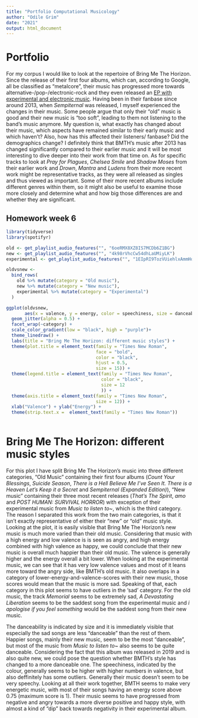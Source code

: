 ```yaml
---
title: "Portfolio Computational Musicology"
author: "Odile Grim"
date: "2021"
output: html_document
---
```


# Portfolio

For my corpus I would like to look at the repertoire of Bring Me The Horizon. Since the release of their first four albums, which can, according to Google, all be classified as "metalcore", their music has progressed more towards alternative-/pop-/electronic-rock and they even released an [EP with experimental and electronic music](https://open.spotify.com/album/6yC6aLzX5knhWpKDidwxft). Having been in their fanbase since around 2013, when *Sempiternal* was released, I myself experienced the changes in their music. Some people argue that only their "old" music is good and their new music is "too soft", leading to them not listening to the band's music anymore. My question is, what exactly has changed about their music, which aspects have remained similar to their early music and which haven't? Also, how has this affected their listeners/ fanbase? Did the demographics change? I definitely think that BMTH's music after 2013 has changed significantly compared to their earlier music and it will be most interesting to dive deeper into their work from that time on. As for specific tracks to look at *Pray for Plagues*, *Chelsea Smile* and *Shadow Moses* from their earlier work and *Drown*, *Mantra* and *Ludens* from their more recent work might be representative tracks, as they were all released as singles and thus viewed as important. Some of their more recent albums include different genres within them, so it might also be useful to examine those more closely and determine what and how big those differences are and whether they are significant.


## Homework week 6

```r
library(tidyverse)
library(spotifyr)

old <- get_playlist_audio_features("", "6oeRMX8XZ8IS7MCDb6Z1BG")
new <- get_playlist_audio_features("", "4k98rVhcCw54dhLaUMiyLK")
experimental <- get_playlist_audio_features("", "1EIpRI9TozVUiehlxAmmHq")

oldvsnew <-
  bind_rows(
    old %>% mutate(category = "Old music"),
    new %>% mutate(category = "New music"),
    experimental %>% mutate(category = "Experimental")
  )

ggplot(oldvsnew, 
       aes(x = valence, y = energy, color = speechiness, size = danceability)) +
  geom_jitter(alpha = 0.5) +
  facet_wrap(~category) +
  scale_color_gradient(low = "black", high = "purple")+
  theme_linedraw() +
  labs(title = "Bring Me The Horizon: different music styles") +
  theme(plot.title = element_text(family = "Times New Roman", 
                                  face = "bold", 
                                  color = "black",
                                  hjust = 0.5,
                                  size = 15)) +
  theme(legend.title = element_text(family = "Times New Roman",
                                    color = "black",
                                    size = 12
                                    )) +
  theme(axis.title = element_text(family = "Times New Roman",
                                  size = 12)) +
  xlab("Valence") + ylab("Energy") +
  theme(strip.text.x =  element_text(family = "Times New Roman"))
  
```

# Bring Me The Horizon: different music styles

For this plot I have split Bring Me The Horizon's music into three different categories, "Old Music" containing their first four albums (*Count Your Blessings*, *Suicide Season*, *There is a Hell Believe Me I've Seen It. There is a Heaven Let's Keep it a Secret* and *Sempiternal (Expanded Edition)*), "New music" containing their three most recent releases (*That's The Spirit*, *amo* and *POST HUMAN: SURVIVAL HORROR*) with exception of their experimental music from *Music to listen to~*, which is the third category. The reason I separated this work from the two main categories, is that it isn't exactly representative of either their "new" or "old" music style.
  Looking at the plot, it is easily visible that Bring Me The Horizon's new music is much more varied than their old music. Considering that music with a high energy and low valence is is seen as angry, and high energy combined with high valence as happy, we could conclude that their new music is overall much happier than their old music. The valence is generally higher and the energy overall a bit lower. When looking at the experimental music, we can see that it has very low valence values and most of it leans more toward the angry side, like BMTH's old music. It also overlaps in a category of lower-energy-and-valence-scores with their new music, those scores would mean that the music is more sad. Speaking of that, each category in this plot seems to have outliers in the 'sad' category. For the old music, the track *Memorial* seems to be extremely sad, *A Devastating Liberation* seems to be the saddest song from the experimental music and *i apologise if you feel something* would be the saddest song from their new music. 
  
  The danceability is indicated by size and it is immediately visible that especially the sad songs are less "danceable" than the rest of them. Happier songs, mainly their new music, seem to be the most "danceable", but most of the music from *Music to listen to~* also seems to be quite danceable. Considering the fact that this album was released in 2019 and is also quite new, we could pose the question whether BMTH's style has changed to a more danceable one. The speechiness, indicated by the colour, generally seems to be higher with higher numbers in valence, but also deffinitely has some outliers. Generally their music doesn't seem to be very speechy. Looking at all their work together, BMTH seems to make very energetic music, with most of their songs having an energy score above 0.75 (maximum score is 1). Their music seems to have progressed from negative and angry towards a more diverse positive and happy style, with almost a kind of "dip" back towards negativity in their experimental album. 
